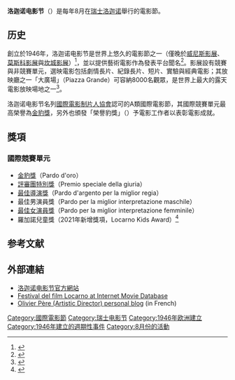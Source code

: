 {{noteTA
|G1 = Show
|T = zh-cn:洛迦诺电影节; zh-tw:羅加諾影展
|1 = zh-cn:洛迦诺电影节; zh-tw:羅加諾影展
|2 = zh-cn:电影节; zh-tw:影展
|3 = zh-cn:洛迦诺; zh-tw:羅加諾
}}
{{Infobox film festival
|name           = 洛迦诺电影节<br />Festival del film Locarno{{it icon}}
|logo           = 
|logo_alt       =
|logo_size      = 
|image          = Piazza Grande Festival del film Locarno.jpeg
|image_alt      =
|image_size     = 250px
|caption        = 
|opening        = 
|closing        = 
|location       = {{CHE}}[[洛迦诺|洛迦诺]]
|founded        = 1946年
|awardsreceived = 
|awards         = [[金豹獎|金豹獎]]
|films          = 
|directors      = 
|producers      = 
|writers        = 
|starring       = 
|host           = 
|number         = 
|date           = 每年8月
|language       = 國際
|website        = http://www.pardo.ch/
|chronology     = 
|preceded_by    = 
|followed_by    = 
}}

'''洛迦诺电影节'''（{{lang-it|'''Festival del film Locarno'''}}）是每年8月在[[瑞士|瑞士]][[洛迦诺|洛迦诺]]舉行的電影節。

==历史==
創立於1946年，洛迦诺电影节是世界上悠久的電影節之一（僅晚於[[威尼斯影展|威尼斯影展]]、[[莫斯科影展|莫斯科影展]]與[[坎城影展|坎城影展]]）<ref name=":0">{{Cite web|url=https://pardo.ch/pardo/history/historical-introduction.html|title=A long story... in a few words|last=|first=|date=|website=Locarno Festival|language=en-US|archive-url=https://web.archive.org/web/20170814215538/https://pardo.ch/pardo/history/historical-introduction.html|archive-date=2017-08-14|dead-url=yes|access-date=2017-07-27}}</ref>，並以提供藝術電影作為發表平台聞名<ref>{{Cite web|url=https://pardo.ch/pardo/pardo-live/today-at-festival/2017/day-7/Q-wang-bing.html|title=Wang Bing interview|last=|first=|date=|website=Locarno Festival|language=en-US|archive-url=https://web.archive.org/web/20170814215401/https://pardo.ch/pardo/pardo-live/today-at-festival/2017/day-7/Q-wang-bing.html|archive-date=2017-08-14|dead-url=yes|access-date=2017-08-14}}</ref>。影展設有競賽與非競賽單元，選映電影包括劇情長片、紀錄長片、短片、實驗與經典電影；其放映廳之一「大廣場」（Piazza Grande）可容納8000名觀眾，是世界上最大的露天電影放映場地之一<ref>{{Cite web|url=https://pardo.ch/en/pardo/festival-del-film-locarno/venues/piazza-grande-venue?|title=Piazza Grande|date=|website=Locarno Festival|language=en-US|archive-url=https://web.archive.org/web/20170814215214/https://pardo.ch/en/pardo/festival-del-film-locarno/venues/piazza-grande-venue|archive-date=2017-08-14|dead-url=yes|access-date=2017-07-27}}</ref>。

洛迦诺电影节名列[[國際電影制片人協會|國際電影制片人協會]]認可的A類國際電影節，其國際競賽單元最高榮譽為[[金豹獎|金豹獎]]，另外也頒發「榮譽豹獎」（{{lang|en|Leopard of Honour}}）予電影工作者以表彰電影成就。

== 獎項 ==

=== 國際競賽單元 ===
*[[金豹獎|金豹獎]]（Pardo d'oro）
*[[盧卡諾影展評審團特別獎|評審團特別獎]]（Premio speciale della giuria）
*[[盧卡諾影展最佳導演獎|最佳導演獎]]（Pardo d'argento per la miglior regia）
*最佳男演員獎（Pardo per la miglior interpretazione maschile）
*[[盧卡諾影展最佳女演員獎|最佳女演員獎]]（Pardo per la miglior interpretazione femminile）
*羅加諾兒童獎（2021年新增獎項，Locarno Kids Award）<ref>{{Cite news|url=https://www.crunchyroll.com/anime-news/2021/07/28-1/mamoru-hosodas-anime-film-belle-wins-inaugural-locarno-kids-award|title=Mamoru Hosoda's Anime Film BELLE Wins Inaugural Locarno Kids Award|date=2021-07-28|accessdate=2021-07-28}}</ref>

== 参考文献 ==
{{Reflist}}

== 外部連結 ==
* [http://www.pardo.ch/ 洛迦诺电影节官方網站] {{Wayback|url=http://www.pardo.ch/ |date=20070111193627 }}
* [http://imdb.com/Sections/Awards/Locarno_International_Film_Festival/awards_summary Festival del film Locarno at Internet Movie Database] {{Wayback|url=http://imdb.com/Sections/Awards/Locarno_International_Film_Festival/awards_summary |date=20090213075721 }}
* [http://olivierpere.wordpress.com/ Olivier Père (Artistic Director) personal blog] {{Wayback|url=http://olivierpere.wordpress.com/ |date=20201124005910 }} (in French)

{{盧卡諾影展}}
{{Film festivals}}
[[Category:國際電影節|Category:國際電影節]]
[[Category:瑞士电影节|Category:瑞士电影节]]
[[Category:1946年欧洲建立|Category:1946年欧洲建立]]
[[Category:1946年建立的週期性事件|Category:1946年建立的週期性事件]]
[[Category:8月份的活動|Category:8月份的活動]]